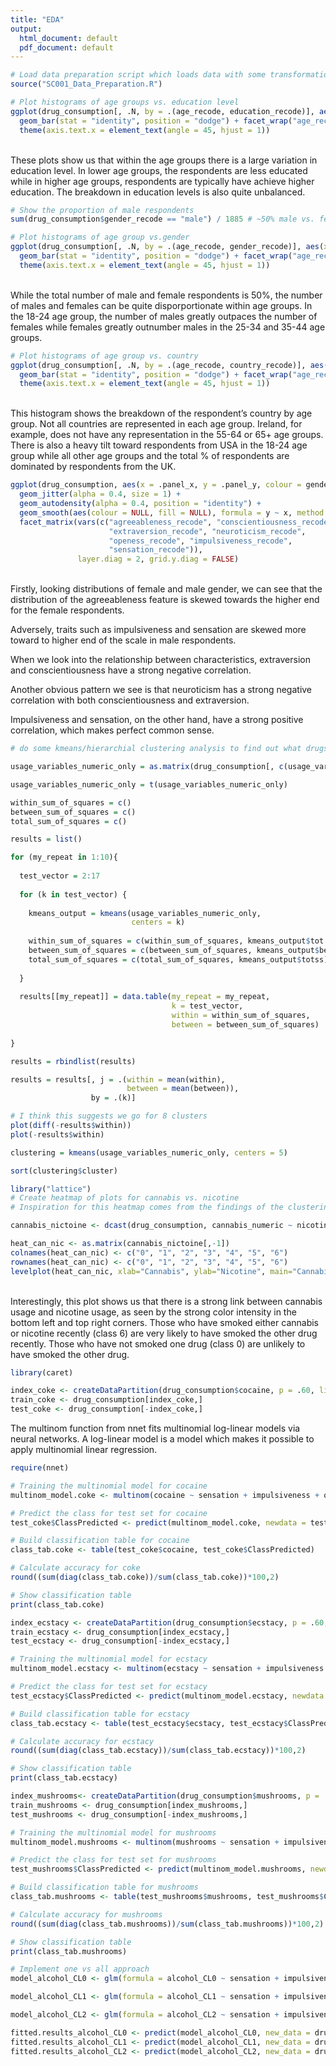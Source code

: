 ---
title: "EDA"
output:
  html_document: default
  pdf_document: default
---

```{r}
# Load data preparation script which loads data with some transformations
source("SC001_Data_Preparation.R")
```

```{r}
# Plot histograms of age groups vs. education level
ggplot(drug_consumption[, .N, by = .(age_recode, education_recode)], aes(x = education_recode, y = N)) +
  geom_bar(stat = "identity", position = "dodge") + facet_wrap("age_recode", scales = "free") +
  theme(axis.text.x = element_text(angle = 45, hjust = 1))
```
<br/> These plots show us that within the age groups there is a large variation in education level. In lower age groups, the respondents are less educated while in higher age groups, respondents are typically have achieve higher education. The breakdown in education levels is also quite unbalanced.


```{r}
# Show the proportion of male respondents
sum(drug_consumption$gender_recode == "male") / 1885 # ~50% male vs. female in total

# Plot histograms of age group vs.gender
ggplot(drug_consumption[, .N, by = .(age_recode, gender_recode)], aes(x = gender_recode, y = N)) +
  geom_bar(stat = "identity", position = "dodge") + facet_wrap("age_recode", scales = "free") +
  theme(axis.text.x = element_text(angle = 45, hjust = 1))
```
<br/>  While the total number of male and female respondents is 50%, the number of males and females can be quite disporportionate within age groups. In the 18-24 age group, the number of males greatly outpaces the number of females while females greatly outnumber males in the 25-34 and 35-44 age groups.


```{r}
# Plot histograms of age group vs. country
ggplot(drug_consumption[, .N, by = .(age_recode, country_recode)], aes(x = country_recode, y = N)) +
  geom_bar(stat = "identity", position = "dodge") + facet_wrap("age_recode", scales = "free") +
  theme(axis.text.x = element_text(angle = 45, hjust = 1))
```
<br/> This histogram shows the breakdown of the respondent's country by age group. Not all countries are represented in each age group. Ireland, for example, does not have any representation in the 55-64 or 65+ age groups. There is also a heavy tilt toward respondents from USA in the 18-24 age group while all other age groups and the total % of respondents are dominated by respondents from the UK.


```{r}
ggplot(drug_consumption, aes(x = .panel_x, y = .panel_y, colour = gender_recode, fill = gender_recode)) + 
  geom_jitter(alpha = 0.4, size = 1) +
  geom_autodensity(alpha = 0.4, position = "identity") +
  geom_smooth(aes(colour = NULL, fill = NULL), formula = y ~ x, method = "loess") + 
  facet_matrix(vars(c("agreeableness_recode", "conscientiousness_recode",
                      "extraversion_recode", "neuroticism_recode",
                      "openess_recode", "impulsiveness_recode",
                      "sensation_recode")),
               layer.diag = 2, grid.y.diag = FALSE)
```

<br/> Firstly, looking distributions of female and male gender, we can see that the distribution of the agreeableness feature is skewed towards the higher end for the female respondents.

Adversely, traits such as impulsiveness and sensation are skewed more toward to higher end of the scale in male respondents.

When we look into the relationship between characteristics, extraversion and conscientiousness have a strong negative correlation. 

Another obvious pattern we see is that neuroticism has a strong negative correlation with both conscientiousness and extraversion.

Impulsiveness and sensation, on the other hand, have a strong positive correlation, which makes perfect common sense.

```{r}
# do some kmeans/hierarchial clustering analysis to find out what drugs show a usage pattern similar to heroin. Group these drugs together as our predicted case.

usage_variables_numeric_only = as.matrix(drug_consumption[, c(usage_variables_numeric), with = F])

usage_variables_numeric_only = t(usage_variables_numeric_only)

within_sum_of_squares = c()
between_sum_of_squares = c()
total_sum_of_squares = c()

results = list()

for (my_repeat in 1:10){
  
  test_vector = 2:17
  
  for (k in test_vector) {
    
    kmeans_output = kmeans(usage_variables_numeric_only, 
                           centers = k)
    
    within_sum_of_squares = c(within_sum_of_squares, kmeans_output$tot.withinss)
    between_sum_of_squares = c(between_sum_of_squares, kmeans_output$betweenss)
    total_sum_of_squares = c(total_sum_of_squares, kmeans_output$totss)
    
  }
  
  results[[my_repeat]] = data.table(my_repeat = my_repeat, 
                                    k = test_vector, 
                                    within = within_sum_of_squares, 
                                    between = between_sum_of_squares)
  
}

results = rbindlist(results)

results = results[, j = .(within = mean(within),
                          between = mean(between)), 
                  by = .(k)]

# I think this suggests we go for 8 clusters
plot(diff(-results$within))
plot(-results$within)

clustering = kmeans(usage_variables_numeric_only, centers = 5)

sort(clustering$cluster)
```



```{r}
library("lattice")
# Create heatmap of plots for cannabis vs. nicotine
# Inspiration for this heatmap comes from the findings of the clustering analysis. These drugs belong to the same class and appear to be similar in that they both involve smoking

cannabis_nictoine <- dcast(drug_consumption, cannabis_numeric ~ nicotine_numeric, fun.aggregate = length, value.var = "id")

heat_can_nic <- as.matrix(cannabis_nictoine[,-1])
colnames(heat_can_nic) <- c("0", "1", "2", "3", "4", "5", "6")
rownames(heat_can_nic) <- c("0", "1", "2", "3", "4", "5", "6")
levelplot(heat_can_nic, xlab="Cannabis", ylab="Nicotine", main="Cannabis vs. Nicotine Usage")

```

<br/> Interestingly, this plot shows us that there is a strong link between cannabis usage and nicotine usage, as seen by the strong color intensity in the bottom left and top right corners. Those who have smoked either cannabis or nicotine recently (class 6) are very likely to have smoked the other drug recently. Those who have not smoked one drug (class 0) are unlikely to have smoked the other drug.

```{r}
library(caret)

index_coke <- createDataPartition(drug_consumption$cocaine, p = .60, list = FALSE)
train_coke <- drug_consumption[index_coke,]
test_coke <- drug_consumption[-index_coke,]
```

The multinom function from nnet fits multinomial log-linear models via neural networks. A log-linear model is a model which makes it possible to apply multinomial linear regression.

```{r}
require(nnet)

# Training the multinomial model for cocaine
multinom_model.coke <- multinom(cocaine ~ sensation + impulsiveness + openess + neuroticism + extraversion + conscientiousness + agreeableness + ethnicity + country + education + gender + age, data = train_coke)

# Predict the class for test set for cocaine
test_coke$ClassPredicted <- predict(multinom_model.coke, newdata = test_coke, "class")

# Build classification table for cocaine
class_tab.coke <- table(test_coke$cocaine, test_coke$ClassPredicted)
```

```{r}
# Calculate accuracy for coke
round((sum(diag(class_tab.coke))/sum(class_tab.coke))*100,2)

# Show classification table
print(class_tab.coke)


```

```{r}
index_ecstacy <- createDataPartition(drug_consumption$ecstacy, p = .60, list = FALSE)
train_ecstacy <- drug_consumption[index_ecstacy,]
test_ecstacy <- drug_consumption[-index_ecstacy,]

# Training the multinomial model for ecstacy
multinom_model.ecstacy <- multinom(ecstacy ~ sensation + impulsiveness + openess + neuroticism + extraversion + conscientiousness + agreeableness + ethnicity + country + education + gender + age, data = train_ecstacy)

# Predict the class for test set for ecstacy
test_ecstacy$ClassPredicted <- predict(multinom_model.ecstacy, newdata = test_ecstacy, "class")

# Build classification table for ecstacy
class_tab.ecstacy <- table(test_ecstacy$ecstacy, test_ecstacy$ClassPredicted)
```

```{r}
# Calculate accuracy for ecstacy
round((sum(diag(class_tab.ecstacy))/sum(class_tab.ecstacy))*100,2)

# Show classification table
print(class_tab.ecstacy)
```

```{r}
index_mushrooms<- createDataPartition(drug_consumption$mushrooms, p = .60, list = FALSE)
train_mushrooms <- drug_consumption[index_mushrooms,]
test_mushrooms <- drug_consumption[-index_mushrooms,]

# Training the multinomial model for mushrooms
multinom_model.mushrooms <- multinom(mushrooms ~ sensation + impulsiveness + openess + neuroticism + extraversion + conscientiousness + agreeableness + ethnicity + country + education + gender + age, data = train_mushrooms)

# Predict the class for test set for mushrooms
test_mushrooms$ClassPredicted <- predict(multinom_model.mushrooms, newdata = test_mushrooms, "class")

# Build classification table for mushrooms
class_tab.mushrooms <- table(test_mushrooms$mushrooms, test_mushrooms$ClassPredicted)

# Calculate accuracy for mushrooms
round((sum(diag(class_tab.mushrooms))/sum(class_tab.mushrooms))*100,2)

# Show classification table
print(class_tab.mushrooms)
```


```{r}
# Implement one vs all approach
model_alcohol_CL0 <- glm(formula = alcohol_CL0 ~ sensation + impulsiveness + openess + neuroticism + extraversion + conscientiousness + agreeableness + ethnicity + country + education + gender + age, family=binomial(link="logit"), data = drug_consumption)

model_alcohol_CL1 <- glm(formula = alcohol_CL1 ~ sensation + impulsiveness + openess + neuroticism + extraversion + conscientiousness + agreeableness + ethnicity + country + education + gender + age, family=binomial(link="logit"), data = drug_consumption)

model_alcohol_CL2 <- glm(formula = alcohol_CL2 ~ sensation + impulsiveness + openess + neuroticism + extraversion + conscientiousness + agreeableness + ethnicity + country + education + gender + age, family=binomial(link="logit"), data = drug_consumption)
```

```{r}
fitted.results_alcohol_CL0 <- predict(model_alcohol_CL0, new_data = drug_consumption)
fitted.results_alcohol_CL1 <- predict(model_alcohol_CL1, new_data = drug_consumption)
fitted.results_alcohol_CL2 <- predict(model_alcohol_CL2, new_data = drug_consumption)
```


